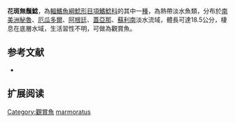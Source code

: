 {{Speciesbox
| name = 花斑無鬚鯰
| image = 
| image_width = 250px
| status = NE
| status_system = IUCN3.1
| genus = Ageneiosus
| species = marmoratus
| authority = [[Eigenmann|Eigenmann]], 1912
| synonyms = *''Ageneiosus barranquenensis'',Risso & Risso, 1964 
}}
'''花斑無鬚鯰'''，為[[輻鰭魚綱|輻鰭魚綱]][[鯰形目|鯰形目]][[項鰭鯰科|項鰭鯰科]]的其中一[[種|種]]，為熱帶淡水魚類，分布於[[南美洲|南美洲]][[秘魯|秘魯]]、[[厄瓜多爾|厄瓜多爾]]、[[阿根廷|阿根廷]]、[[蓋亞那|蓋亞那]]、[[蘇利南|蘇利南]]淡水流域，體長可達18.5公分，棲息在底層水域，生活習性不明，可做為觀賞魚。
==参考文献==
*{{FishBase_species|genus=Ageneiosus|species=marmoratus|year=2015|month=4}}

== 扩展阅读 ==
{{refbegin}}
{{wikispecies-inline|Ageneiosus marmoratus|花斑無鬚鯰}}
{{refend}}
{{Taxonbar|from=Q5543278}}

[[Category:觀賞魚|Category:觀賞魚]]
[[Category:無鬚鯰屬|marmoratus]]